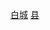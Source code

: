 {{Catnav|頁面分類|...|县级行政区|中国县份|吉林省县份}}
{{Catnav|頁面分類|...|吉林行政区划|吉林县级行政区|吉林省县份}}
{{Catnav|頁面分類|...|吉林市州|吉林地级市|白城|白城行政区划|白城区县市}}
[[Category:吉林省县份|白城]]
[[Category:白城区县市|县]]
{{catmore|镇赉县|吉林省镇赉县}}